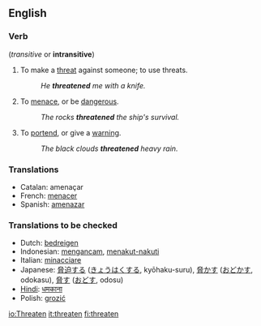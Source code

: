 ==English==

===Verb===
{{en-infl-reg-consonant|threaten||}}  (''transitive'' or '''intransitive''')
# To make a [[threat]] against someone; to use threats.
#:''He '''threatened''' me with a knife.''
# To [[menace]], or be [[dangerous]].
#:''The rocks '''threatened''' the ship's survival.''
# To [[portend]], or give a [[warning]].
#:''The black clouds '''threatened''' heavy rain.''
===Translations===
*Catalan: amenaçar
*French: [[menacer]]
*Spanish: [[amenazar]]
===Translations to be checked===
{{checktrans}}
*Dutch: [[bedreigen]]
*Indonesian: [[ancam|mengancam]], [[takut|menakut-nakuti]]
*Italian: [[minacciare]]
*Japanese: [[脅迫]]する ([[きょうはく]]する, kyōhaku-suru), [[脅かす]] ([[おどかす]], odokasu), [[脅す]] ([[おどす]], odosu)
*[[Hindi]]: [[धमकाना]]
*Polish: [[grozić]]


[[io:Threaten]]
[[it:threaten]]
[[fi:threaten]]